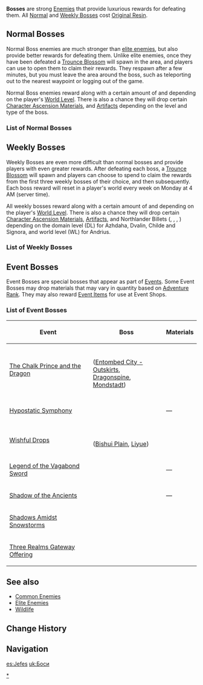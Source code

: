{{CustomTabs
|tab1=Overview
|tab2=Map
}}
{{Terminology Infobox
|type         = Enemies
}}
'''Bosses''' are strong [[Enemies]] that provide luxurious rewards for defeating them. All [[Normal Bosses|Normal]] and [[Weekly Bosses]] cost [[Original Resin]].

==Normal Bosses==
{{Main|Normal Bosses}}
Normal Boss enemies are much stronger than [[elite enemies]], but also provide better rewards for defeating them. Unlike elite enemies, once they have been defeated a [[Trounce Blossom]] will spawn in the area, and players can use {{Item|Original Resin|30|x=40}} to open them to claim their rewards. They respawn after a few minutes, but you must leave the area around the boss, such as teleporting out to the nearest waypoint or logging out of the game.

Normal Boss enemies reward {{Item|Adventure EXP|30|x=200}}  along with a certain amount of {{Item|Mora|30}} and {{Item|Companionship EXP|30}}  depending on the player's [[World Level]]. There is also a chance they will drop certain [[Character Ascension Material]]s, and [[Artifacts]] depending on the level and type of the boss.

===List of Normal Bosses===
{{Enemies by Category List|Normal Bosses}}

==Weekly Bosses==
{{Main|Weekly Bosses|Enemies of Note}}
Weekly Bosses are even more difficult than normal bosses and provide players with even greater rewards. After defeating each boss, a [[Trounce Blossom]] will spawn and players can choose to spend {{Item|Original Resin|30|x=30}} to claim the rewards from the first three weekly bosses of their choice, and then {{Item|Original Resin|30|x=60}} subsequently. Each boss reward will reset in a player's world every week on Monday at 4 AM (server time).

All weekly bosses reward {{Item|Adventure EXP|30|x=300}} along with a certain amount of {{Item|Mora|30}} and {{Item|Companionship EXP|30}} depending on the player's [[World Level]]. There is also a chance they will drop certain [[Character Ascension Material]]s, [[Artifacts]], and Northlander Billets ({{Item|Northlander Sword Billet|30|text=Sword}}, {{Item|Northlander Bow Billet|30|text=Bow}}, {{Item|Northlander Claymore Billet|30|text=Claymore}} {{Item|Northlander Catalyst Billet|30|text=Catalyst}}, {{Item|Northlander Polearm Billet|30|text=Polearm}}) depending on the domain level (DL) for Azhdaha, Dvalin, Childe and Signora, and world level (WL) for Andrius.

===List of Weekly Bosses===
{{Enemies by Category List|Weekly Bosses}}

==Event Bosses==
Event Bosses are special bosses that appear as part of [[Events]]. Some Event Bosses may drop materials that may vary in quantity based on [[Adventure Rank]]. They may also reward [[Event Items]] for use at Event Shops.

===List of Event Bosses===
{| class="wikitable" 
! Event !! Boss !! Materials
|-
| [[The Chalk Prince and the Dragon]]
| {{Enemy|Resurgent Cryo Regisvine}}<br />([[Entombed City - Outskirts]],<br />[[Dragonspine]], [[Mondstadt]])
| {{Card|Miraculous Essence|100-150|stars=1}}
|-
| [[Hypostatic Symphony]]
| {{Enemy|Pure Electro Hypostasis}}<br />{{Enemy|Pure Anemo Hypostasis}}<br />{{Enemy|Pure Geo Hypostasis}}
| &mdash;
|-
| [[Wishful Drops]]
| {{Enemy|Rhodeia's Rage}}<br />([[Bishui Plain]], [[Liyue]])
| {{Card|Adventure EXP|200|stars=1}}{{Card|Companionship EXP|25-45|stars=1}}{{Card|Wanderer's Advice|9-21|stars=1}}{{Card|Adventurer's Experience|16-18|stars=1}}{{Card|Hero's Wit|0-10|stars=1}}
|-
| [[Legend of the Vagabond Sword]]
| {{Enemy|Revived Primo Geovishap}}<br />{{Enemy|Hateful Oceanid}}<br />{{Enemy|Dual Maguu Kenki}}
| &mdash;
|-
| [[Shadow of the Ancients]]
| {{Enemy|Anomalous Model Ruin Grader}}
| &mdash;
|-
| [[Shadows Amidst Snowstorms]]
| {{Enemy|Fellflower}}
| {{Card|Vanquisher's Emblem|300|stars=1}}
|-
| [[Three Realms Gateway Offering]]
| {{Enemy|The Call of Ice and Thunder}}
| {{Card|Primogem|30}}{{Card|Mora|90,000}}{{Card|Hero's Wit|3}}{{Card|Mystic Enhancement Ore|3}}
|}

==See also==
*[[Common Enemies]]
*[[Elite Enemies]]
*[[Wildlife]]

==Change History==
{{Change History|1.0}}

==Navigation==
{{Enemy Navbox|type=Bosses}}
[[Category:Enemies|*]]
[[Category:Bosses| ]]

[[es:Jefes]]
[[uk:Боси]]